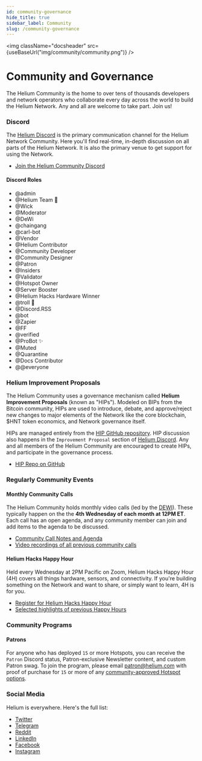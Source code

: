 ```yaml
---
id: community-governance
hide_title: true
sidebar_label: Community
slug: /community-governance
---
```



<img className="docsheader" src={useBaseUrl("img/community/community.png")} />

# Community and Governance

The Helium Community is the home to over tens of thousands developers and network operators who collaborate every day across the world to build the Helium Network. Any and all are welcome to take part. Join us!

### Discord

The [Helium Discord](https://discord.gg/helium) is the primary communication channel for the Helium Network Community. Here you'll find real-time, in-depth discussion on all parts of the Helium Network. It is also the primary venue to get support for using the Network.

-   [Join the Helium Community Discord](https://discord.gg/helium)

#### Discord Roles

-   @admin
-   @Helium Team 👑
-   @Wick
-   @Moderator
-   @DeWi
-   @chaingang
-   @carl-bot
-   @Vendor
-   @Helium Contributor
-   @Community Developer
-   @Community Designer
-   @Patron
-   @Insiders
-   @Validator
-   @Hotspot Owner
-   @Server Booster
-   @Helium Hacks Hardware Winner
-   @troll 💩
-   @Discord.RSS
-   @bot
-   @Zapier
-   @FF
-   @verified
-   @ProBot ✨
-   @Muted
-   @Quarantine
-   @Docs Contributor
-   @@everyone

### Helium Improvement Proposals

The Helium Community uses a governance mechanism called **Helium Improvement Proposals** (known as "HIPs"). Modeled on BIPs from the Bitcoin community, HIPs are used to introduce, debate, and approve/reject new changes to major elements of the Network like the core blockchain, $HNT token economics, and Network governance itself.

HIPs are managed entirely from the [HIP GitHub repository](https://github.com/helium/HIP). HIP discussion also happens in the `Improvement Proposal` section of [Helium Discord](https://discord.gg/helium). Any and all members of the Helium Community are encouraged to create HIPs, and participate in the governance process.

-   [HIP Repo on GitHub](https://github.com/helium/HIP)

### Regularly Community Events

#### Monthly Community Calls

The Helium Community holds monthly video calls (led by the [DEWI](https://www.dewi.org/)). These typically happen on the the **4th Wednesday of each month at 12PM ET**. Each call has an open agenda, and any community member can join and add items to the agenda to be discussed.

-   [Community Call Notes and Agenda](https://docs.google.com/document/d/1bMm2alBigBj3detA775Dn0Gz9UM5XczAeK9vnjBB3l0/edit#)
-   [Video recordings of all previous community calls](https://vimeo.com/dewialliance)

#### Helium Hacks Happy Hour

Held every Wednesday at 2PM Pacific on Zoom, Helium Hacks Happy Hour (4H) covers all things hardware, sensors, and connectivity. If you're building something on the Network and want to share, or simply want to learn, 4H is for you.

* [Register for Helium Hacks Happy Hour](https://tinyurl.com/3kjrv9z5) 
* [Selected highlights of previous Happy Hours](https://www.youtube.com/playlist?list=PLtKQNefsR5zMDgluPZtPL3wwFBG7e_FHl)

### Community Programs

#### Patrons

For anyone who has deployed `15` or more Hotspots, you can receive the `Patron` Discord status, Patron-exclusive Newsletter content, and custom Patron swag. To join the program, please email patron@helium.com with proof of purchase for `15` or more of any [community-approved Hotspot options](https://helium.com/mine).

### Social Media

Helium is everywhere. Here's the full list:

-   [Twitter](https://twitter.com/helium)
-   [Telegram](https://t.me/helium_network)
-   [Reddit](https://www.reddit.com/r/HeliumNetwork/)
-   [LinkedIn](https://www.linkedin.com/company/heliuminc/)
-   [Facebook](https://www.facebook.com/heliumsystems)
-   [Instagram](https://www.instagram.com/helium/)
